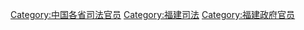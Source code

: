 [[Category:中国各省司法官员|Category:中国各省司法官员]]
[[Category:福建司法|Category:福建司法]]
[[Category:福建政府官员|Category:福建政府官员]]
